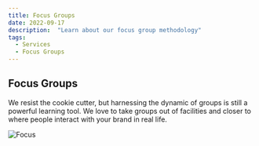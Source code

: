 ```yaml
---
title: Focus Groups
date: 2022-09-17
description:  "Learn about our focus group methodology"
tags:
  - Services
  - Focus Groups
---
```


## Focus Groups

 We resist the cookie cutter, but harnessing the dynamic of groups is still a
 powerful learning tool. We love to take groups out of facilities and closer to where people 
 interact with your brand in real life.

 ![Focus](./dog-holding-leash.jpg)